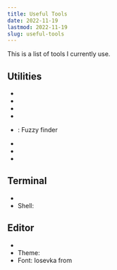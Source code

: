 ```yaml
---
title: Useful Tools
date: 2022-11-19
lastmod: 2022-11-19
slug: useful-tools
---
```


This is a list of tools I currently use.

## Utilities

- <GithubRepo repo="topgrade-rs/topgrade" showDescription />
- <GithubRepo repo="sharkdp/fd" showDescription />
- <GithubRepo repo="BurntSushi/ripgrep" showDescription />
- <GithubRepo repo="ajeetdsouza/zoxide" showDescription />
- <GithubRepo repo="junegunn/fzf" />: Fuzzy finder
- <GithubRepo repo="extrawurst/gitui" showDescription />
- <GithubRepo repo="rui314/mold" showDescription />

- <OgpHoverLink url="https://github.com/rui314/mold" text="mold" />

## Terminal

- <GithubRepo repo="wez/wezterm" showDescription />
- Shell: <GithubRepo repo="fish-shell/fish-shell" showDescription />

## Editor

- <GithubRepo repo="neovim/neovim" showDescription />
- Theme: <GithubRepo repo="ellisonleao/gruvbox.nvim" />
- Font: Iosevka from <GithubRepo repo="ryanoasis/nerd-fonts" />
